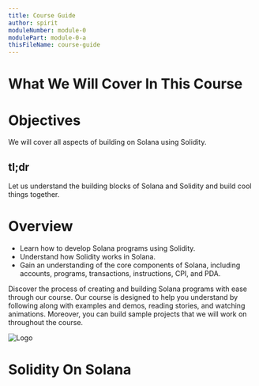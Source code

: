 ```yaml
---
title: Course Guide
author: spirit
moduleNumber: module-0
modulePart: module-0-a
thisFileName: course-guide
---
```


# What We Will Cover In This Course

# Objectives

We will cover all aspects of building on Solana using Solidity.

## tl;dr

Let us understand the building blocks of Solana and Solidity and build cool things together.

# Overview

- Learn how to develop Solana programs using Solidity.
- Understand how Solidity works in Solana.
- Gain an understanding of the core components of Solana, including accounts, programs, transactions, instructions, CPI, and PDA.

Discover the process of creating and building Solana programs with ease through our course. Our course is designed to help you understand by following along with examples and demos, reading stories, and watching animations. Moreover, you can build sample projects that we will work on throughout the course.

<div style={{display: 'flex', alignItems: 'center'}}>
  <img src="https://res.cloudinary.com/ddwkxn8ak/image/upload/v1699179782/solangsol/site-logo_y2z19w.svg" alt="Logo" style={{width: '50px', height: '50px', marginRight: '10px'}} />
  <h1>Solidity On Solana</h1>
</div>